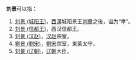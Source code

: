 '''刘景'''可以指：
#[[刘景_(城阳王)|刘景 (城阳王)]]，[[西漢|西漢]]城阳景王[[刘章_(城阳王)|刘章]]之後，谥为“孝”。
#[[刘景_(信都王)|刘景 (信都王)]]，西汉信都王。
#[[刘景_(汉赵)|刘景 (汉赵)]]，[[汉赵|汉赵]]宗室。
#[[劉景_(劉宋)|劉景 (劉宋)]]，[[劉宋|劉宋]]宗室，東萊太守。
#[[刘景_(辽朝)|刘景 (辽朝)]]，[[辽朝|辽朝]]大臣。

{{消歧义|J景|cat=二字刘姓人名消歧义}}